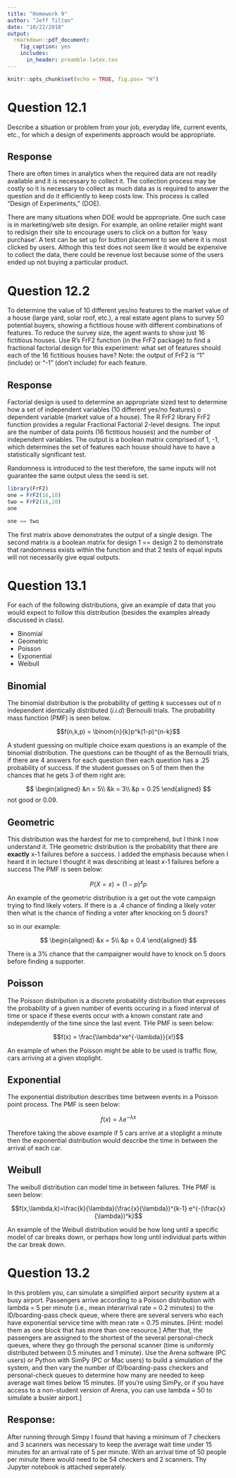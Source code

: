 ```yaml
---
title: "Homework 9"
author: "Jeff Tilton"
date: "10/22/2018"
output:
  rmarkdown::pdf_document:
    fig_caption: yes        
    includes:  
      in_header: preamble-latex.tex
---
```

```r
knitr::opts_chunk$set(echo = TRUE, fig.pos= "H")
```
# Question 12.1

Describe a situation or problem from your job, everyday life, current events, etc., for which a design of experiments approach would be appropriate.

## Response

There are often times in analytics when the required data are not readily available and it is necessary to collect it.  The collection process may be costly so it is necessary to collect as much data as is required to answer the question and do it efficiently to keep costs low.  This process is called "Design of Experiments," (DOE).  

There are many situations when DOE would be appropriate.  One such case is in marketing/web site design.  For example, an online retailer might want to redisign their site to encourage users to click on a button for 'easy purchase'.  A test can be set up for button placement to see where it is most clicked by users.  Althogh this test does not seem like it would be expenxive to collect the data, there could be revenue lost because some of the users ended up not buying a particular product.  

# Question 12.2

To determine the value of 10 different yes/no features to the market value of a house (large yard, solar roof, etc.), a real estate agent plans to survey 50 potential buyers, showing a fictitious house with different combinations of features. To reduce the survey size, the agent wants to show just 16 fictitious houses. Use R’s FrF2 function (in the FrF2 package) to find a fractional factorial design for this experiment: what set of features should each of the 16 fictitious houses have? Note: the output of FrF2 is “1” (include) or “-1” (don’t include) for each feature.

## Response

Factorial design is used to determine an appropriate sized test to determine how a set of independent variables (10 different yes/no features) o dependent variable (market value of a house).  The R FrF2 library FrF2 function provides a regular Fractional Factorial 2-level designs.  The input are the number of data points (16 fictitious houses) and the number of independent variables.  The output is a boolean matrix comprised of 1, -1, which determines the set of features each house should have to have a statistically significant test.  

Randomness is introduced to the test therefore, the same inputs will not guarantee the same output uless the seed is set.

```r
library(FrF2)
one = FrF2(16,10)
two = FrF2(16,10)
one
```
```r
one == two
```



The first matrix above demonstrates the output of a single design.  The second matrix is a boolean matrix for design 1 == design 2 to demonstrate that randomness exists within the function and that 2 tests of equal inputs will not necessarily give equal outputs.   




# Question 13.1

For each of the following distributions, give an example of data that you would expect to follow this distribution (besides the examples already discussed in class).

  - Binomial
  - Geometric
  - Poisson
  - Exponential
  - Weibull
  
## Binomial

The binomial distribution is the probability of getting *k* successes out of *n* independent identically distributed (*i.i.d*) Bernoulli trials.  The probability mass function (PMF) is seen below.

$$f(n,k,p) = \binom{n}{k}p^k(1-p)^{n-k}$$

A student guessing on multiple choice exam questions is an example of the binomial distribution.  The questions can be thought of as the Bernoulli trials, if there are 4 answers for each question then each question has a .25 probability of success.  If the student guesses on 5 of them then the chances that he gets 3 of them right are:

$$
\begin{aligned}
  &n = 5\\ 
  &k = 3\\ 
  &p = 0.25
\end{aligned}
$$
not good or 0.09.

## Geometric
This distribution was the hardest for me to comprehend, but I think I now understand it.  THe geometric distribution is the probability that there are **exactly** x-1 failures before a success.  I added the emphasis because when I heard it in lecture I thought it was describing at least x-1 failures before a success  The PMF is seen below:

$$P(X=x)=(1-p)^xp$$


An example of the geometric distribution is a get out the vote campaign trying to find likely voters.  If there is a .4 chance of finding a likely voter then what is the chance of finding a voter after knocking on 5 doors?

so in our example:

$$
\begin{aligned}
  &x = 5\\ 
  &p = 0.4
\end{aligned}
$$

There is a 3% chance that the campaigner would have to knock on 5 doors before finding a supporter.


## Poisson

The Poisson distribution is a discrete probability distribution that expresses the probability of a given number of events occuring in a fixed interval of time or space if these events occur with a known constant rate and independently of the time since the last event.  THe PMF is seen below:


$$f(x) = \frac{\lambda^xe^{-\lambda}}{x!}$$

An example of when the Poisson might be able to be used is traffic flow, cars arriving at a given stoplight.


## Exponential

The exponential distribution describes time between events in a Poisson point process.  The PMF is seen below:

$$f(x) = \lambda e^{-\lambda x}$$

Therefore taking the above example if 5 cars arrive at a stoplight a minute then the exponential distribution would describe the time in between the arrival of each car.

## Weibull

The weibull distribution can model time in between failures.  THe PMF is seen below:

$$f(x,\lambda,k)=\frac{k}{\lambda}(\frac{x}{\lambda})^{k-1} e^{-(\frac{x}{\lambda})^k}$$

An example of the Weibull distribution would be how long until a specific model of car breaks down, or perhaps how long until individual parts within the car break down.

# Question 13.2

In this problem you, can simulate a simplified airport security system at a busy airport. Passengers arrive according to a Poisson distribution with lambda = 5 per minute (i.e., mean interarrival rate = 0.2 minutes) to the ID/boarding-pass check queue, where there are several servers who each have exponential service time with mean rate = 0.75 minutes. [Hint: model them as one block that has more than one resource.] After that, the passengers are assigned to the shortest of the several personal-check queues, where they go through the personal scanner (time is uniformly distributed between 0.5 minutes and 1 minute).
Use the Arena software (PC users) or Python with SimPy (PC or Mac users) to build a simulation of the system, and then vary the number of ID/boarding-pass checkers and personal-check queues to determine how many are needed to keep average wait times below 15 minutes. [If you’re using SimPy, or if you have access to a non-student version of Arena, you can use lambda = 50 to simulate a busier airport.]

## Response:

After running through Simpy I found that having a minimum of 7 checkers and 3 scanners was necessary to keep the average wait time under 15 minutes for an arrival rate of 5 per minute.  With an arrival time of 50 people per minute there would need to be 54 checkers and 2 scanners.  Thy Jupyter notebook is attached seperately.


